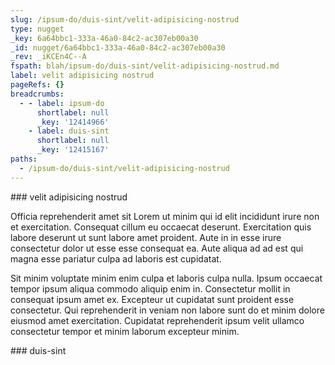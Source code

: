 ```yaml
---
slug: /ipsum-do/duis-sint/velit-adipisicing-nostrud
type: nugget
_key: 6a64bbc1-333a-46a0-84c2-ac307eb00a30
_id: nugget/6a64bbc1-333a-46a0-84c2-ac307eb00a30
_rev: _iKCEn4C--A
fspath: blah/ipsum-do/duis-sint/velit-adipisicing-nostrud.md
label: velit adipisicing nostrud
pageRefs: {}
breadcrumbs:
  - - label: ipsum-do
      shortlabel: null
      _key: '12414966'
    - label: duis-sint
      shortlabel: null
      _key: '12415167'
paths:
  - /ipsum-do/duis-sint/velit-adipisicing-nostrud
---
```


<NuggetArea>
<Nugget slug="/ipsum-do/duis-sint/velit-adipisicing-nostrud" type="nugget" _key="6a64bbc1-333a-46a0-84c2-ac307eb00a30" _id="nugget/6a64bbc1-333a-46a0-84c2-ac307eb00a30" _rev="_iKCEn4C--A" fspath="blah/ipsum-do/duis-sint/velit-adipisicing-nostrud.md" label="velit adipisicing nostrud" paths="/ipsum-do/duis-sint/velit-adipisicing-nostrud">
<NuggetBody>
### velit adipisicing nostrud

Officia reprehenderit amet sit Lorem ut minim qui id elit incididunt irure non et exercitation. Consequat cillum eu occaecat deserunt. Exercitation quis labore deserunt ut sunt labore amet proident. Aute in in esse irure consectetur dolor ut esse esse consequat ea. Aute aliqua ad ad est qui magna esse pariatur culpa ad laboris est cupidatat.

Sit minim voluptate minim enim culpa et laboris culpa nulla. Ipsum occaecat tempor ipsum aliqua commodo aliquip enim in. Consectetur mollit in consequat ipsum amet ex. Excepteur ut cupidatat sunt proident esse consectetur. Qui reprehenderit in veniam non labore sunt do et minim dolore eiusmod amet exercitation. Cupidatat reprehenderit ipsum velit ullamco consectetur tempor et minim laborum excepteur minim.

</NuggetBody>
<Breadcrumbs>
<Crumbs>
<Crumb _key="12414966" label="ipsum-do" /><Crumb _key="12415167" label="duis-sint" />
</Crumbs>
</Breadcrumbs>
</Nugget>

<NuggetsInbound>
</NuggetsInbound>
<NuggetsOutbound>
</NuggetsOutbound>
</NuggetArea>
<PassagesInbound>
<Passage direction="inbound" type="passage" _key="12415167" _id="passage/12415167" _rev="_iKCEn3O--_" label="duis-sint" passage="duis-sint" fspath="blah/ipsum-do/duis-sint" paths="/ipsum-do/duis-sint" slug="/ipsum-do/duis-sint">
<NuggetBody>
### duis-sint

</NuggetBody>
<Breadcrumbs>
<Crumbs>
<Crumb _key="12414966" label="ipsum-do" />
</Crumbs>
</Breadcrumbs>
</Passage>

</PassagesInbound>
<PassagesOutbound>
</PassagesOutbound>